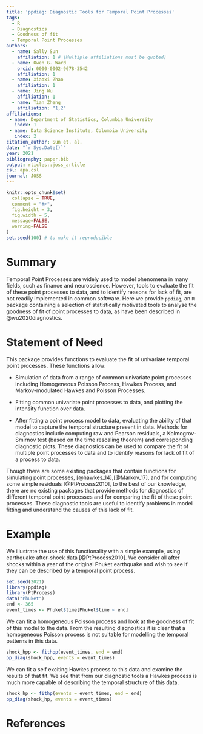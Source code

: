```yaml
---
title: 'ppdiag: Diagnostic Tools for Temporal Point Processes'
tags:
  - R
  - Diagnostics
  - Goodness of fit
  - Temporal Point Processes
authors:
  - name: Sally Sun
    affiliation: 1 # (Multiple affiliations must be quoted)
  - name: Owen G. Ward
    orcid: 0000-0002-9678-3542
    affiliation: 1
  - name: Xiaoxi Zhao
    affiliation: 1
  - name: Jing Wu
    affiliation: 1
  - name: Tian Zheng
    affiliation: "1,2"
affiliations:
 - name: Department of Statistics, Columbia University
   index: 1
 - name: Data Science Institute, Columbia University
   index: 2
citation_author: Sun et. al.
date: "`r Sys.Date()`"
year: 2021
bibliography: paper.bib
output: rticles::joss_article
csl: apa.csl
journal: JOSS
---
```


```r
knitr::opts_chunk$set(
  collapse = TRUE,
  comment = "#>",
  fig.height = 3,
  fig.width = 5,
  message=FALSE,
  warning=FALSE
)
set.seed(100) # to make it reproducible
```

# Summary

Temporal Point Processes are widely used to model
phenomena in many fields, such as finance and neuroscience.
However, tools to evaluate the fit of these point
processes to data, and to identify reasons for lack of
fit, are not readily implemented in common software.
Here we provide `ppdiag`, an `R`
package containing a 
selection of statistically motivated
tools to analyse the goodness of fit of point processes to
data, as have been described in @wu2020diagnostics.

# Statement of Need
This package provides functions to evaluate the fit of
univariate temporal point processes. These functions allow: 

- Simulation 
of data from a range of common univariate point processes including Homogeneous 
Poisson Process, Hawkes Process, and Markov-modulated Hawkes and Poisson
Processes. 

- Fitting common univariate point processes to data,
and plotting the intensity function over data. 

- After fitting a point process model to data, evaluating the 
ability of that model to capture the temporal
structure present in data.
Methods for diagnostics include computing raw and Pearson residuals,
a Kolmogrov-Smirnov 
test (based on the time rescaling theorem)
and corresponding diagnostic plots. These diagnostics can be used to 
compare the fit of multiple point processes to data and to
identify reasons for lack of fit of a process to data.


Though there are some existing 
packages that contain functions for simulating point 
processes, [@hawkes_14],[@Markov_17],
and for computing some 
simple residuals [@PtProcess2010],
to the best of our knowledge, 
there are no existing packages that provide methods for
diagnostics of different 
temporal point processes and for comparing the fit of these point processes. 
These diagnostic tools are useful to identify problems in model 
fitting and understand the causes of this lack of fit.

# Example

We illustrate the use of this functionality
with a simple example, using earthquake after-shock data
[@PtProcess2010]. We consider all after shocks within a
year of the original Phuket earthquake and wish to see 
if they can be described by a temporal point process.

```r
set.seed(2021) 
library(ppdiag)
library(PtProcess)
data("Phuket")
end <- 365
event_times <- Phuket$time[Phuket$time < end]
```

We can fit a homogeneous Poisson process and look at the
goodness of fit of this model to the data. From the resulting 
diagnostics it is clear that a homogeneous Poisson process
is not suitable for modelling the temporal patterns in this 
data.

```r
shock_hpp <- fithpp(event_times, end = end)
pp_diag(shock_hpp, events = event_times)
```

We can fit a self exciting Hawkes process to this
data and examine the results of that fit. We see that from our
diagnostic tools a Hawkes process is much more capable of
describing the temporal structure of this data.
<!-- Examining the results of the Kolmogrov-Smirnov test, based -->
<!-- on the time rescaling theorem [@brown2002time], indicates that -->
<!-- a Hawkes process better describes these events. -->

```r
shock_hp <- fithp(events = event_times, end = end)
pp_diag(shock_hp, events = event_times)
```





# References
